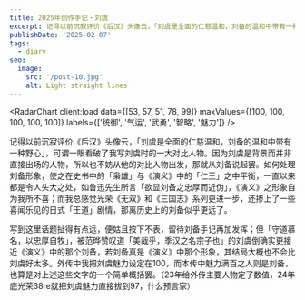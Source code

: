 ```yaml
---
title: 2025年创作手记・刘虞
excerpt: 记得以前沉寂评价《后汉》头像云，「刘虞是全面的仁慈温和，刘备的温和中带有一种野心」，可谓一眼看破了我写刘虞时的一大对比人物。
publishDate: '2025-02-07'
tags:
  - diary
seo:
  image:
    src: '/post-10.jpg'
    alt: Light straight lines
---
```



<RadarChart client:load data={[53, 57, 51, 78, 99]} maxValues={[100, 100, 100, 100, 100]} labels={['统御', '气运', '武勇', '智略', '魅力']} />

记得以前沉寂评价《后汉》头像云，「刘虞是全面的仁慈温和，刘备的温和中带有一种野心」，可谓一眼看破了我写刘虞时的一大对比人物。因为刘虞是背景而并非直接出场的人物，所以也不妨从他的对比人物出发，那就从刘备说起罢。如何处理刘备形象，使之在史书中的「枭雄」与《演义》中的「仁王」之中平衡，一直以来都是令人头大之处，如鲁迅先生所言「欲显刘备之忠厚而近伪」，《演义》之形象自为我所不喜；而我总感觉光荣《无双》和《三国志》系列更进一步，还掺上了一些喜闻乐见的日式「王道」剧情，那离历史上的刘备似乎更远了。

写到这里话题扯得有点远，便姑且按下不表，留待刘备手记再加发挥；但「守道慕名，以忠厚自牧」，被范晔赞叹道「美哉乎，季汉之名宗子也」的刘虞倒确实更接近《演义》中的那个刘备，若刘备真是《演义》中那个形象，其结局大概也不会比刘虞好太多。外传中我把刘虞魅力设定在100，而本传中魅力满百之人则是刘备，也算是对上述这些文字的一个简单概括罢。（23年给外传主要人物定了数值，24年底光荣38re就把刘虞魅力直接拔到97，什么预言家）
